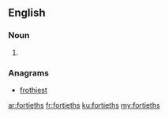 ==English==

===Noun===
{{head|en}}

# {{plural of|fortieth}}

===Anagrams===
* [[frothiest#English|frothiest]]

[[ar:fortieths]]
[[fr:fortieths]]
[[ku:fortieths]]
[[my:fortieths]]